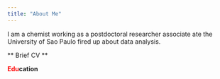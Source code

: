 ```yaml
---
title: "About Me"
---
```


I am a chemist working as a postdoctoral researcher associate ate the University of Sao Paulo fired up about data analysis.  

** Brief CV **

<span style="color:red">**Edu**</span>**cation**